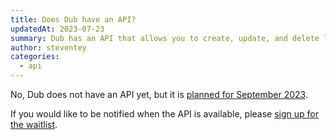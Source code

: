 ```yaml
---
title: Does Dub have an API?
updatedAt: 2023-07-23
summary: Dub has an API that allows you to create, update, and delete links programmatically.
author: steventey
categories:
  - api
---
```


No, Dub does not have an API yet, but it is [planned for September 2023](https://github.com/steven-tey/dub/issues/73#issuecomment-1638409034).

If you would like to be notified when the API is available, please [sign up for the waitlist](https://tally.so/r/wdN50V).
